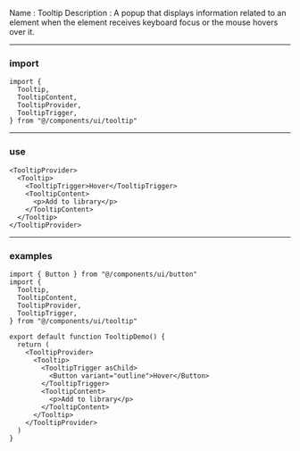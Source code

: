 Name : Tooltip
Description : A popup that displays information related to an element when the element receives keyboard focus or the mouse hovers over it.

---

### import

```
import {
  Tooltip,
  TooltipContent,
  TooltipProvider,
  TooltipTrigger,
} from "@/components/ui/tooltip"
```

---

### use

```tooltip.mdx
<TooltipProvider>
  <Tooltip>
    <TooltipTrigger>Hover</TooltipTrigger>
    <TooltipContent>
      <p>Add to library</p>
    </TooltipContent>
  </Tooltip>
</TooltipProvider>
```

---

### examples

```tooltip-demo.tsx
import { Button } from "@/components/ui/button"
import {
  Tooltip,
  TooltipContent,
  TooltipProvider,
  TooltipTrigger,
} from "@/components/ui/tooltip"

export default function TooltipDemo() {
  return (
    <TooltipProvider>
      <Tooltip>
        <TooltipTrigger asChild>
          <Button variant="outline">Hover</Button>
        </TooltipTrigger>
        <TooltipContent>
          <p>Add to library</p>
        </TooltipContent>
      </Tooltip>
    </TooltipProvider>
  )
}
```
